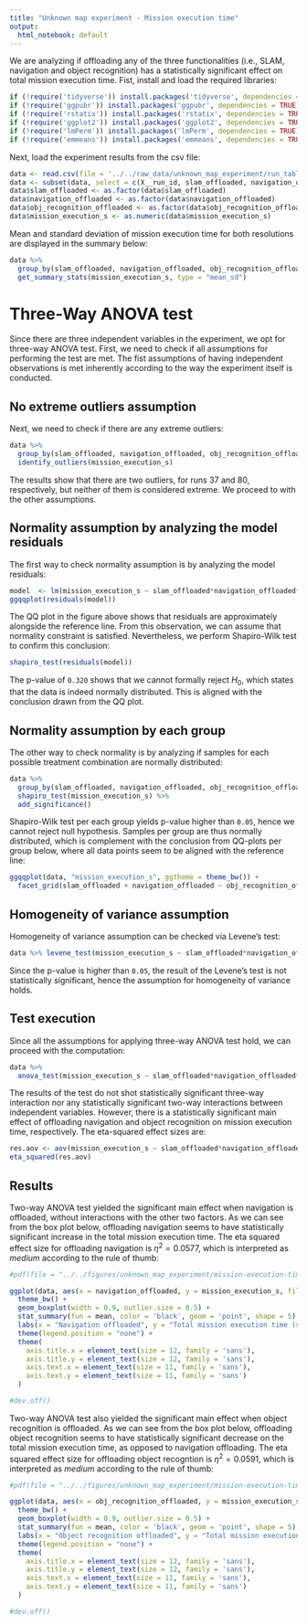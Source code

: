 ```yaml
---
title: "Unknown map experiment - Mission execution time"
output:
  html_notebook: default
---
```


We are analyzing if offloading any of the three functionalities (i.e., SLAM, navigation and object recognition) has a statistically significant effect on total mission execution time. Fist, install and load the required libraries:
```r
if (!require('tidyverse')) install.packages('tidyverse', dependencies = TRUE); library('tidyverse')
if (!require('ggpubr')) install.packages('ggpubr', dependencies = TRUE); library('ggpubr')
if (!require('rstatix')) install.packages('rstatix', dependencies = TRUE); library('rstatix')
if (!require('ggplot2')) install.packages('ggplot2', dependencies = TRUE); library('ggplot2')
if (!require('lmPerm')) install.packages('lmPerm', dependencies = TRUE); library('lmPerm')
if (!require('emmeans')) install.packages('emmeans', dependencies = TRUE); library('emmeans')
```

Next, load the experiment results from the csv file:
```r
data <- read.csv(file = '../../raw_data/unknown_map_experiment/run_table.csv')
data <- subset(data, select = c(X__run_id, slam_offloaded, navigation_offloaded, obj_recognition_offloaded, mission_execution_s))
data$slam_offloaded <- as.factor(data$slam_offloaded)
data$navigation_offloaded <- as.factor(data$navigation_offloaded)
data$obj_recognition_offloaded <- as.factor(data$obj_recognition_offloaded)
data$mission_execution_s <- as.numeric(data$mission_execution_s)
```

Mean and standard deviation of mission execution time for both resolutions are displayed in the summary below:
```r
data %>%
  group_by(slam_offloaded, navigation_offloaded, obj_recognition_offloaded) %>%
  get_summary_stats(mission_execution_s, type = "mean_sd")
```

# Three-Way ANOVA test

Since there are three independent variables in the experiment, we opt for three-way ANOVA test. First, we need to check if all assumptions for performing the test are met. The fist assumptions of having independent observations is met inherently according to the way the experiment itself is conducted. 

## No extreme outliers assumption

Next, we need to check if there are any extreme outliers:

```r
data %>%
  group_by(slam_offloaded, navigation_offloaded, obj_recognition_offloaded) %>%
  identify_outliers(mission_execution_s)
```

The results show that there are two outliers, for runs 37 and 80, respectively, but neither of them is considered extreme. We proceed to with the other assumptions. 

## Normality assumption by analyzing the model residuals

The first way to check normality assumption is by analyzing the model residuals:
```r
model  <- lm(mission_execution_s ~ slam_offloaded*navigation_offloaded*obj_recognition_offloaded, data = data)
ggqqplot(residuals(model))
```

The QQ plot in the figure above shows that residuals are approximately alongside the reference line. From this observation, we can assume that normality constraint is satisfied. Nevertheless, we perform Shapiro-Wilk test to confirm this conclusion:

```r
shapiro_test(residuals(model))
```
The p-value of `0.320` shows that we cannot formally reject $H_0$, which states that the data is indeed normally distributed. This is aligned with the conclusion drawn from the QQ plot.

## Normality assumption by each group

The other way to check normality is by analyzing if samples for each possible treatment combination are normally distributed:

```r
data %>%
  group_by(slam_offloaded, navigation_offloaded, obj_recognition_offloaded) %>%
  shapiro_test(mission_execution_s) %>%
  add_significance()
```

Shapiro-Wilk test per each group yields p-value higher than `0.05`, hence we cannot reject null hypothesis. Samples per group are thus normally distributed, which is complement with the conclusion from QQ-plots per group below, where all data points seem to be aligned with the reference line:
```r
ggqqplot(data, "mission_execution_s", ggtheme = theme_bw()) +
  facet_grid(slam_offloaded + navigation_offloaded ~ obj_recognition_offloaded, labeller = "label_both")
```

## Homogeneity of variance assumption

Homogeneity of variance assumption can be checked via Levene’s test:

```r
data %>% levene_test(mission_execution_s ~ slam_offloaded*navigation_offloaded*obj_recognition_offloaded)
```
Since the p-value is higher than `0.05`, the result of the Levene's test is not statistically significant, hence the assumption for homogeneity of variance holds.

## Test execution

Since all the assumptions for applying three-way ANOVA test hold, we can proceed with the computation:
```r
data %>% 
  anova_test(mission_execution_s ~ slam_offloaded*navigation_offloaded*obj_recognition_offloaded)
```
The results of the test do not shot statistically significant three-way interaction nor any statistically significant two-way interactions between independent variables. However, there is a statistically significant main effect of offloading navigation and object recognition on mission execution time, respectively. The eta-squared effect sizes are:
```r
res.aov <- aov(mission_execution_s ~ slam_offloaded*navigation_offloaded*obj_recognition_offloaded, data = data)
eta_squared(res.aov)
```

## Results

Two-way ANOVA test yielded the significant main effect when navigation is offloaded, without interactions with the other two factors. As we can see from the box plot below, offloading navigation seems to have statistically significant increase in the total mission execution time. The eta squared effect size for offloading navigation is $\eta^2 = 0.0577$, which is interpreted as _medium_ according to the rule of thumb:
```r
#pdf(file = "../../figures/unknown_map_experiment/mission-execution-time-1.pdf")

ggplot(data, aes(x = navigation_offloaded, y = mission_execution_s, fill = navigation_offloaded)) +
  theme_bw() + 
  geom_boxplot(width = 0.9, outlier.size = 0.5) + 
  stat_summary(fun = mean, color = 'black', geom = 'point', shape = 5) +
  labs(x = "Navigation offloaded", y = "Total mission execution time (s)") +
  theme(legend.position = "none") +
  theme(
    axis.title.x = element_text(size = 12, family = 'sans'),
    axis.title.y = element_text(size = 12, family = 'sans'),
    axis.text.x = element_text(size = 11, family = 'sans'),
    axis.text.y = element_text(size = 11, family = 'sans')
  )

#dev.off()
```
Two-way ANOVA test also yielded the significant main effect when object recognition is offloaded. As we can see from the box plot below, offloading object recognition seems to have statistically significant decrease on the total mission execution time, as opposed to navigation offloading. The eta squared effect size for offloading object recogntion is $\eta^2 = 0.0591$, which is interpreted as _medium_ according to the rule of thumb:
```r
#pdf(file = "../../figures/unknown_map_experiment/mission-execution-time-2.pdf")

ggplot(data, aes(x = obj_recognition_offloaded, y = mission_execution_s, fill = obj_recognition_offloaded)) +
  theme_bw() + 
  geom_boxplot(width = 0.9, outlier.size = 0.5) + 
  stat_summary(fun = mean, color = 'black', geom = 'point', shape = 5) +
  labs(x = "Object recognition offloaded", y = "Total mission execution time (s)") +
  theme(legend.position = "none") +
  theme(
    axis.title.x = element_text(size = 12, family = 'sans'),
    axis.title.y = element_text(size = 12, family = 'sans'),
    axis.text.x = element_text(size = 11, family = 'sans'),
    axis.text.y = element_text(size = 11, family = 'sans')
  )

#dev.off()
```


